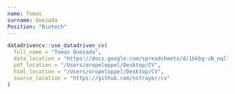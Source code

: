 ```yaml
---
name: Tomas
surname: Quezada
Position: "Biotech"
---
```

```r

datadrivencv::use_datadriven_cv(
  full_name = "Tomas Quezada",
  data_location = "https://docs.google.com/spreadsheets/d/1bkbg-uN_nql7AX10Nu-1KjIRsIKX9jn0lpUeVIXz8W4/edit#gid=1730172225",
  pdf_location = "/Users/oropeloppel/Desktop/CV",
  html_location = "/Users/oropeloppel/Desktop/CV",
  source_location = "https://github.com/nstrayer/cv"
)
```

